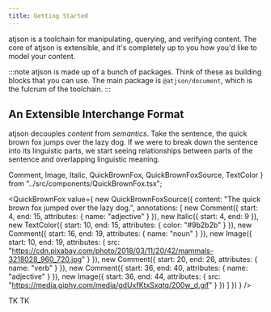 ```yaml
---
title: Getting Started
---
```


atjson is a toolchain for manipulating, querying, and verifying content.
The core of atjson is extensible, and it's completely up to you how you'd
like to model your content.

:::note
atjson is made up of a bunch of packages. Think of these as
building blocks that you can use. The main package is `@atjson/document`,
which is the fulcrum of the toolchain.
:::

## An Extensible Interchange Format

atjson decouples _content_ from _semantics_. Take the sentence,
the quick brown fox jumps over the lazy dog. If we were to break down
the sentence into its linguistic parts, we start seeing relationships
between parts of the sentence and overlapping linguistic meaning.

  Comment,
  Image,
  Italic,
  QuickBrownFox,
  QuickBrownFoxSource,
  TextColor
} from "../src/components/QuickBrownFox.tsx";

<QuickBrownFox
  value={
    new QuickBrownFoxSource({
      content: "The quick brown fox jumped over the lazy dog.",
      annotations: [
        new Comment({
          start: 4,
          end: 15,
          attributes: { name: "adjective" }
        }),
        new Italic({
          start: 4,
          end: 9
        }),
        new TextColor({
          start: 10,
          end: 15,
          attributes: { color: "#9b2b2b" }
        }),
        new Comment({
          start: 16,
          end: 19,
          attributes: { name: "noun" }
        }),
        new Image({
          start: 10,
          end: 19,
          attributes: {
            src:
              "https://cdn.pixabay.com/photo/2018/03/11/20/42/mammals-3218028_960_720.jpg"
          }
        }),
        new Comment({
          start: 20,
          end: 26,
          attributes: { name: "verb" }
        }),
        new Comment({
          start: 36,
          end: 40,
          attributes: { name: "adjective" }
        }),
        new Image({
          start: 36,
          end: 44,
          attributes: {
            src: "https://media.giphy.com/media/gdUxfKtxSxqtq/200w_d.gif"
          }
        })
      ]
    })
  }
/>

TK TK
